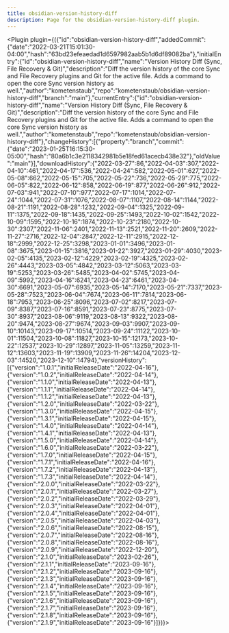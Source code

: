 ---
title: obsidian-version-history-diff
description: Page for the obsidian-version-history-diff plugin.
---


<Plugin plugin={({"id":"obsidian-version-history-diff","addedCommit":{"date":"2022-03-21T15:01:30-04:00","hash":"63bd23efeaedad1d6597982aab5b1d6df89082ba"},"initialEntry":{"id":"obsidian-version-history-diff","name":"Version History Diff (Sync, File Recovery & Git)","description":"Diff the version history of the core Sync and File Recovery plugins and Git for the active file. Adds a command to open the core Sync version history as well.","author":"kometenstaub","repo":"kometenstaub/obsidian-version-history-diff","branch":"main"},"currentEntry":{"id":"obsidian-version-history-diff","name":"Version History Diff (Sync, File Recovery & Git)","description":"Diff the version history of the core Sync and File Recovery plugins and Git for the active file. Adds a command to open the core Sync version history as well.","author":"kometenstaub","repo":"kometenstaub/obsidian-version-history-diff"},"changeHistory":[{"property":"branch","commit":{"date":"2023-01-25T16:15:30-05:00","hash":"80a6b1c3e2118342981b5e18fed61acecb438e32"},"oldValue":"main"}],"downloadHistory":{"2022-03-27":86,"2022-04-03":307,"2022-04-10":461,"2022-04-17":536,"2022-04-24":582,"2022-05-01":627,"2022-05-08":662,"2022-05-15":705,"2022-05-22":736,"2022-05-29":775,"2022-06-05":822,"2022-06-12":858,"2022-06-19":877,"2022-06-26":912,"2022-07-03":941,"2022-07-10":977,"2022-07-17":1014,"2022-07-24":1044,"2022-07-31":1076,"2022-08-07":1107,"2022-08-14":1144,"2022-08-21":1191,"2022-08-28":1232,"2022-09-04":1325,"2022-09-11":1375,"2022-09-18":1435,"2022-09-25":1493,"2022-10-02":1542,"2022-10-09":1595,"2022-10-16":1874,"2022-10-23":2180,"2022-10-30":2307,"2022-11-06":2401,"2022-11-13":2521,"2022-11-20":2609,"2022-11-27":2716,"2022-12-04":2847,"2022-12-11":2915,"2022-12-18":2999,"2022-12-25":3298,"2023-01-01":3496,"2023-01-08":3675,"2023-01-15":3816,"2023-01-22":3927,"2023-01-29":4030,"2023-02-05":4135,"2023-02-12":4229,"2023-02-19":4325,"2023-02-26":4443,"2023-03-05":4842,"2023-03-12":5063,"2023-03-19":5253,"2023-03-26":5485,"2023-04-02":5745,"2023-04-09":5992,"2023-04-16":6241,"2023-04-23":6461,"2023-04-30":6691,"2023-05-07":6935,"2023-05-14":7170,"2023-05-21":7337,"2023-05-28":7523,"2023-06-04":7674,"2023-06-11":7814,"2023-06-18":7953,"2023-06-25":8096,"2023-07-02":8217,"2023-07-09":8387,"2023-07-16":8591,"2023-07-23":8775,"2023-07-30":8937,"2023-08-06":9119,"2023-08-13":9322,"2023-08-20":9474,"2023-08-27":9674,"2023-09-03":9907,"2023-09-10":10143,"2023-09-17":10514,"2023-09-24":11122,"2023-10-01":11504,"2023-10-08":11827,"2023-10-15":12173,"2023-10-22":12537,"2023-10-29":12897,"2023-11-05":13259,"2023-11-12":13603,"2023-11-19":13909,"2023-11-26":14204,"2023-12-03":14520,"2023-12-10":14794},"versionHistory":[{"version":"1.0.1","initialReleaseDate":"2022-04-16"},{"version":"1.0.2","initialReleaseDate":"2022-04-14"},{"version":"1.1.0","initialReleaseDate":"2022-04-13"},{"version":"1.1.1","initialReleaseDate":"2022-04-14"},{"version":"1.1.2","initialReleaseDate":"2022-04-13"},{"version":"1.2.0","initialReleaseDate":"2022-03-22"},{"version":"1.3.0","initialReleaseDate":"2022-04-15"},{"version":"1.3.1","initialReleaseDate":"2022-04-15"},{"version":"1.4.0","initialReleaseDate":"2022-04-14"},{"version":"1.4.1","initialReleaseDate":"2022-04-13"},{"version":"1.5.0","initialReleaseDate":"2022-04-14"},{"version":"1.6.0","initialReleaseDate":"2022-03-22"},{"version":"1.7.0","initialReleaseDate":"2022-04-15"},{"version":"1.7.1","initialReleaseDate":"2022-04-16"},{"version":"1.7.2","initialReleaseDate":"2022-04-13"},{"version":"1.7.3","initialReleaseDate":"2022-04-14"},{"version":"2.0.0","initialReleaseDate":"2022-03-22"},{"version":"2.0.1","initialReleaseDate":"2022-03-27"},{"version":"2.0.2","initialReleaseDate":"2022-03-29"},{"version":"2.0.3","initialReleaseDate":"2022-04-01"},{"version":"2.0.4","initialReleaseDate":"2022-04-01"},{"version":"2.0.5","initialReleaseDate":"2022-04-03"},{"version":"2.0.6","initialReleaseDate":"2022-08-15"},{"version":"2.0.7","initialReleaseDate":"2022-08-16"},{"version":"2.0.8","initialReleaseDate":"2022-08-16"},{"version":"2.0.9","initialReleaseDate":"2022-12-20"},{"version":"2.1.0","initialReleaseDate":"2023-02-26"},{"version":"2.1.1","initialReleaseDate":"2023-09-16"},{"version":"2.1.2","initialReleaseDate":"2023-09-16"},{"version":"2.1.3","initialReleaseDate":"2023-09-16"},{"version":"2.1.4","initialReleaseDate":"2023-09-16"},{"version":"2.1.5","initialReleaseDate":"2023-09-16"},{"version":"2.1.6","initialReleaseDate":"2023-09-16"},{"version":"2.1.7","initialReleaseDate":"2023-09-16"},{"version":"2.1.8","initialReleaseDate":"2023-09-16"},{"version":"2.1.9","initialReleaseDate":"2023-09-16"}]})}></Plugin>